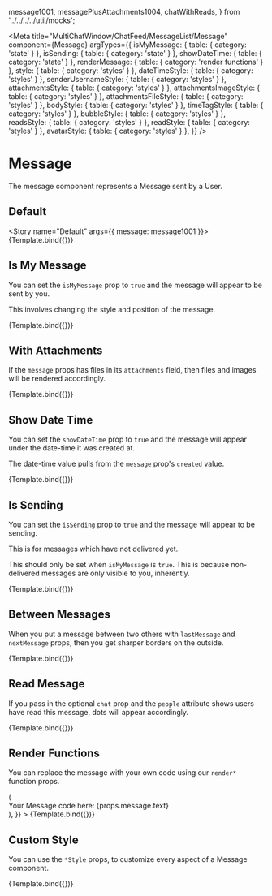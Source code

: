 

  message1001,
  messagePlusAttachments1004,
  chatWithReads,
} from '../../../../util/mocks';

<Meta
  title="MultiChatWindow/ChatFeed/MessageList/Message"
  component={Message}
  argTypes={{
    isMyMessage: { table: { category: 'state' } },
    isSending: { table: { category: 'state' } },
    showDateTime: { table: { category: 'state' } },
    renderMessage: { table: { category: 'render functions' } },
    style: { table: { category: 'styles' } },
    dateTimeStyle: { table: { category: 'styles' } },
    senderUsernameStyle: { table: { category: 'styles' } },
    attachmentsStyle: { table: { category: 'styles' } },
    attachmentsImageStyle: { table: { category: 'styles' } },
    attachmentsFileStyle: { table: { category: 'styles' } },
    bodyStyle: { table: { category: 'styles' } },
    timeTagStyle: { table: { category: 'styles' } },
    bubbleStyle: { table: { category: 'styles' } },
    readsStyle: { table: { category: 'styles' } },
    readStyle: { table: { category: 'styles' } },
    avatarStyle: { table: { category: 'styles' } },
  }}
/>


# Message

The message component represents a Message sent by a User.

## Default

<Story name="Default" args={{ message: message1001 }}>
  {Template.bind({})}
</Story>

<ArgsTable story="Default" />

## Is My Message

You can set the `isMyMessage` prop to `true` and the message will appear to be sent by you.

This involves changing the style and position of the message.

<Canvas>
  <Story
    name="Is My Message"
    args={{ message: message1001, isMyMessage: true }}
  >
    {Template.bind({})}
  </Story>
</Canvas>

## With Attachments

If the `message` props has files in its `attachments` field, then files and images will be rendered accordingly.

<Canvas>
  <Story name="With Attachments" args={{ message: messagePlusAttachments1004 }}>
    {Template.bind({})}
  </Story>
</Canvas>

## Show Date Time

You can set the `showDateTime` prop to `true` and the message will appear under the date-time it was created at.

The date-time value pulls from the `message` prop's `created` value.

<Canvas>
  <Story
    name="Show Date Time"
    args={{ message: message1001, showDateTime: true }}
  >
    {Template.bind({})}
  </Story>
</Canvas>

## Is Sending

You can set the `isSending` prop to `true` and the message will appear to be sending.

This is for messages which have not delivered yet.

This should only be set when `isMyMessage` is `true`. This is because non-delivered messages are only visible to you, inherently.

<Canvas>
  <Story
    name="Is Sending"
    args={{
      message: messagePlusAttachments1004,
      isSending: true,
      isMyMessage: true,
    }}
  >
    {Template.bind({})}
  </Story>
</Canvas>

## Between Messages

When you put a message between two others with `lastMessage` and `nextMessage` props, then you get sharper borders on the outside.

<Canvas>
  <Story
    name="Between Messages"
    args={{
      lastMessage: message1001,
      message: message1001,
      nextMessage: message1001,
    }}
  >
    {Template.bind({})}
  </Story>
</Canvas>

## Read Message

If you pass in the optional `chat` prop and the `people` attribute shows users have read this message, dots will appear accordingly.

<Canvas>
  <Story
    name="Read Message"
    args={{
      message: message1001,
      chat: chatWithReads,
    }}
  >
    {Template.bind({})}
  </Story>
</Canvas>

## Render Functions

You can replace the message with your own code using our `render*` function props.

<Canvas>
  <Story
    name="Render Functions"
    args={{
      message: message1001,
      chat: chatWithReads,
      renderMessage: (props) => (
        <div>Your Message code here: {props.message.text}</div>
      ),
    }}
  >
    {Template.bind({})}
  </Story>
</Canvas>

## Custom Style

You can use the `*Style` props, to customize every aspect of a Message component.

<Canvas>
  <Story
    name="Custom Style"
    args={{
      message: messagePlusAttachments1004,
      chat: chatWithReads,
      style: { border: '2px solid red' },
      dateTimeStyle: { border: '2px solid blue' },
      senderUsernameStyle: { border: '2px solid green' },
      attachmentsStyle: { border: '2px solid orange' },
      attachmentsImageStyle: { border: '2px solid gold' },
      attachmentsFileStyle: { border: '2px solid olive' },
      attachmentsStyle: { border: '2px solid orange' },
      bodyStyle: { border: '2px solid yellow' },
      timeTagStyle: { border: '2px solid brown' },
      bubbleStyle: { border: '2px solid lime' },
      readsStyle: { border: '2px solid grey' },
      readStyle: { border: '2px solid cyan' },
      avatarStyle: { border: '2px solid deeppink' },
    }}
  >
    {Template.bind({})}
  </Story>
</Canvas>

